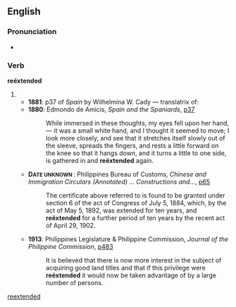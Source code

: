 ==English==

===Pronunciation===
* {{a|UK}} {{IPA|/ɹi.ɛksˈtɛndɪd/}}

===Verb===
'''reëxtended'''

# {{past of|[[reëxtend]]}}
#* '''1881''': p37 of ''Spain'' by Wilhelmina W. Cady — translatrix of:
#* '''1880''': Edmondo de Amicis, ''Spain and the Spaniards'', [http://www.google.co.uk/books?id=TO2lhHDqltcC&dq=%22re%C3%ABxtended%22 p37]
#*: While immersed in these thoughts, my eyes fell upon her hand, — it was a small white hand, and I thought it seemed to move; I look more closely, and see that it stretches itself slowly out of the sleeve, spreads the fingers, and rests a little forward on the knee so that it hangs down, and it turns a little to one side, is gathered in and '''reëxtended''' again.
#* <b>D<small>ATE UNKNOWN {{i|PERHAPS 1902–1912}}</small></b>: Philippines Bureau of Customs, ''Chinese and Immigration Circulars (Annotated) … Constructions and…'', [http://www.google.co.uk/books?id=dw5QNKJcZPEC&q=%22re%C3%ABxtended%22&dq=%22re%C3%ABxtended%22&pgis=1 p65]
#*: The certificate above referred to is found to be granted under section 6 of the act of Congress of July 5, 1884, which, by the act of May 5, 1892, was extended for ten years, and '''reëxtended''' for a further period of ten years by the recent act of April 29, 1902.
#* '''1913''': Philippines Legislature & Philippine Commission, ''Journal of the Philippine Commission'', [http://www.google.co.uk/books?id=G65agmsxjIYC&q=%22re%C3%ABxtended%22&dq=%22re%C3%ABxtended%22&pgis=1 p483]
#*: It is believed that there is now more interest in the subject of acquiring good land titles and that if this privilege were '''reëxtended''' it would now be taken advantage of by a large number of persons.

[[Category:English terms spelled with Ë|reextended]]
